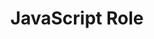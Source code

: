 ---
id: "web_tf_easy_003"
questionType: "TRUE_FALSE"
title: "JavaScript Role"
statement: "JavaScript can be used to validate form inputs on a webpage."
difficulty: "EASY"
category: "Web Development"
correctAnswer: true
explanation: "JavaScript is commonly used to validate user input before submitting forms."
---